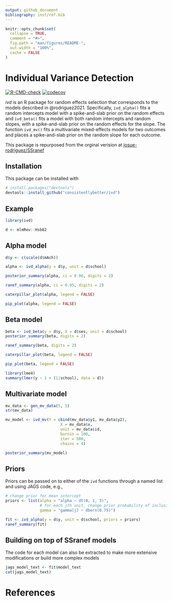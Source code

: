 ```yaml
---
output: github_document
bibliography: inst/ref.bib
---
```


<!-- README.md is generated from README.Rmd. Please edit that file -->
<!-- knit with rmarkdown::render("README.Rmd", output_format = "md_document") -->

```r
knitr::opts_chunk$set(
  collapse = TRUE,
  comment = "#>",
  fig.path = "man/figures/README-",
  out.width = "100%",
  cache = FALSE
)
```

# Individual Variance Detection

<!-- badges: start -->
[![R-CMD-check](https://github.com/ph-rast/ivd/actions/workflows/R-CMD-check.yaml/badge.svg)](https://github.com/ph-rast/ivd/actions/workflows/R-CMD-check.yaml)
[![codecov](https://codecov.io/gh/consistentlyBetter/ivd/graph/badge.svg?token=SD0PM5BVIL)](https://codecov.io/gh/consistentlyBetter/ivd)
<!-- badges: end -->

*ivd* is an R package for random effects selection that corresponds to the models described in @rodriguez2021. Specifically, `ivd_alpha()` fits a random intercepts model with a spike-and-slab prior on the random effects and `ivd_beta()` fits a model with both random intercepts and random slopes, with a spike-and-slab prior on the random effects for the slope. The function `ivd_mv()` fits a multivariate mixed-effects models for two outcomes and places a spike-and-slab prior on the random slope for each outcome.

This package is repurposed from the orginal verision at [josue-rodriguez/SSranef](https://www.github.com/josue-rodriguez/SSranef)

## Installation


This package can be installed with 

``` r
# install.packages("devtools")
devtools::install_github("consistentlybetter/ivd")
```

## Example


```r
library(ivd)

d <- mlmRev::Hsb82
```

## Alpha model
```r
d$y <- c(scale(d$mAch))

alpha <- ivd_alpha(y = d$y, unit = d$school)

posterior_summary(alpha, ci = 0.90, digits = 2)
```

```r
ranef_summary(alpha, ci = 0.95, digits = 2)
```

```r
caterpillar_plot(alpha, legend = FALSE)
```

```r
pip_plot(alpha, legend = FALSE)
```

## Beta model
```r
beta <- ivd_beta(y = d$y, X = d$ses, unit = d$school)
posterior_summary(beta, digits = 2)
```

```r
ranef_summary(beta, digits = 2)
```

```r
caterpillar_plot(beta, legend = FALSE)
```

```r
pip_plot(beta, legend = FALSE)
```

```r
library(lme4)
summary(lmer(y ~ 1 + (1|school), data = d))
```

## Multivariate model

```r
mv_data <- gen_mv_data(5, 5)
str(mv_data)

mv_model <- ivd_mv(Y = cbind(mv_data$y1, mv_data$y2),
                        X = mv_data$x,
                        unit = mv_data$id,
                        burnin = 100,
                        iter = 500,
                        chains = 4)

posterior_summary(mv_model)
```


## Priors

Priors can be passed on to either of the `ivd` functions through a named list and using JAGS code, e.g., 

```r
# change prior for mean intercept
priors <- list(alpha = "alpha ~ dt(0, 1, 3)",
               # for each jth unit, change prior probability of inclusion
               gamma = "gamma[j] ~ dbern(0.75)") 

fit <- ivd_alpha(y = d$y, unit = d$school, priors = priors)
ranef_summary(fit)
```

## Building on top of SSranef models

The code for each model can also be extracted to make more extensive modifications or build more complex models

```r
jags_model_text <- fit$model_text
cat(jags_model_text)
```

# References
